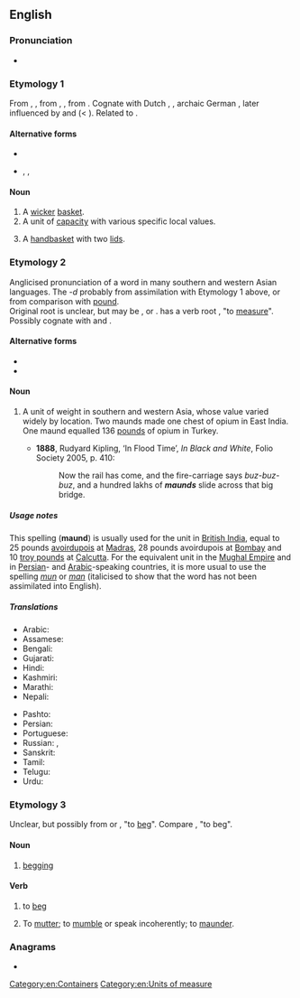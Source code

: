==English==

===Pronunciation===
* {{a|UK}} {{IPA|/mɔːnd/|lang=en}}

===Etymology 1===
From {{etyl|enm|en}} {{m|enm|maunde}}, {{m|enm|mande}}, from {{etyl|ang|en}} {{m|ang|mand}}, {{m|ang|mond||basket}}, from {{etyl|gem-pro|en}} {{m|gem-pro|*mandō||basket}}. Cognate with Dutch {{m|nl|mand}}, {{cog|nds|mande}}, archaic German {{m|de|Mande}}, later influenced by {{etyl|xno|en}} and {{etyl|frm|en}} {{m|frm|mande}} (< {{etyl|gem|en}}). Related to {{l|en|mannequin}}.

====Alternative forms====
* {{l|en|mand}}
* {{l|en|mande}}, {{l|en|mawn}}, {{l|en|mond}} {{qualifier|Scotland}}

====Noun====
{{en-noun}}

# A [[wicker]] [[basket]].
# A unit of [[capacity]] with various specific local values.
# {{lb|en|regional}} A [[handbasket]] with two [[lid]]s.

===Etymology 2===
{{wikipedia}}
Anglicised pronunciation of a word in many southern and western Asian languages. The ''-d'' probably from assimilation with Etymology 1 above, or from comparison with [[pound]].<br>
Original root is unclear, but may be {{etyl|ar|en}} {{m|ar|مَنّ}}, {{etyl|fa|en}} {{m|fa|من|tr=man|sc=fa-Arab}} or {{etyl|sa|en}} {{m|sa|मानः|tr=man}}. {{etyl|sa|en}} has a verb root {{m|sa|मा|tr=ma-}}, "to [[measure]]".<br>
Possibly cognate with {{etyl|he|en}} {{m|he|מנה|tr=maneh|sc=Hebr}} and {{etyl|grc|en}} {{m|grc|μνᾶ||mina}}.

====Alternative forms====
* {{l|en|mun}}
* {{l|en|man}}

====Noun====
{{en-noun}}

# {{lb|en|historical}} A unit of weight in southern and western Asia, whose value varied widely by location. Two maunds made one chest of opium in East India. One maund equalled 136 [[pound]]s of opium in Turkey.
#* '''1888''', Rudyard Kipling, ‘In Flood Time’, ''In Black and White'', Folio Society 2005, p. 410:
#*: Now the rail has come, and the fire-carriage says ''buz-buz-buz'', and a hundred lakhs of '''''maunds''''' slide across that big bridge.

=====Usage notes=====
This spelling ('''maund''') is usually used for the unit in [[British India]], equal to 25&nbsp;pounds [[avoirdupois]] at [[Madras]], 28&nbsp;pounds avoirdupois at [[Bombay]] and 10&nbsp;[[troy pound]]s at [[Calcutta]]. For the equivalent unit in the [[W:Mughal Empire|Mughal Empire]] and in [[Persian]]- and [[Arabic]]-speaking countries, it is more usual to use the spelling ''[[mun]]'' or ''[[man]]'' (italicised to show that the word has not been assimilated into English).

=====Translations=====
{{trans-top|unit of mass}}
* Arabic: {{t+|ar|مَنّ}}
* Assamese: {{t|as|মোন|tr=mûn|sc=Beng}}
* Bengali: {{t+|bn|মন|tr=mana|sc=Beng}}
* Gujarati: {{t+|gu|મણ|sc=Gujr}}
* Hindi: {{t+|hi|मन|m|tr=man|sc=Deva}}
* Kashmiri: {{t|ks|मन्|m|tr=mana|sc=Deva}}
* Marathi: {{t|mr|मण|tr=maṇa|sc=Deva}}
* Nepali: {{t|ne|मन्|tr=mana|sc=Deva}}
{{trans-mid}}
* Pashto: {{t+|ps|من|m|tr=man|sc=ps-Arab}}
* Persian: {{t+|fa|من|tr=man|sc=fa-Arab}}
* Portuguese: {{t+|pt|mane|m}}
* Russian: {{t+|ru|ман|m}}, {{t|ru|ма́унд|m}}
* Sanskrit: {{t+|sa|मानः|tr=man}}
* Tamil: {{t+|ta|மடங்கு|sc=Taml}}
* Telugu: {{t+|te|మణుగు|sc=Telu}}
* Urdu: {{t+|ur|من|m|tr=man|sc=ur-Arab}}
{{trans-bottom}}

===Etymology 3===
Unclear, but possibly from {{etyl|fr|en}} {{m|fr|mendier}} or {{m|fr|quémander}}, "to [[beg]]". Compare {{etyl|rom|en}} {{m|rom|mang}}, "to beg".

====Noun====
{{en-noun|-}}

# {{lb|en|archaic}} [[begging]]

====Verb====
{{en-verb}}

# {{lb|en|archaic}} to [[beg]]
#: {{rfquotek|Beaumont and Fletcher}}
# {{lb|en|obsolete}} To [[mutter]]; to [[mumble]] or speak incoherently; to [[maunder]].

===Anagrams===
* {{anagrams|en|Munda|dunam|undam|unmad}}

[[Category:en:Containers]]
[[Category:en:Units of measure]]